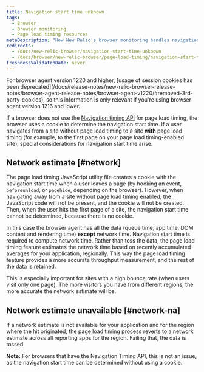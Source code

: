 ```yaml
---
title: Navigation start time unknown
tags:
  - Browser
  - Browser monitoring
  - Page load timing resources
metaDescription: "How New Relic's browser monitoring handles navigation start time when the navigation timing API is unavailable."
redirects:
  - /docs/new-relic-browser/navigation-start-time-unknown
  - /docs/browser/new-relic-browser/page-load-timing/navigation-start-time-unknown
freshnessValidatedDate: never
---
```


<Callout variant="important">
  For browser agent version 1220 and higher, [usage of session cookies has been deprecated](/docs/release-notes/new-relic-browser-release-notes/browser-agent-release-notes/browser-agent-v1220/#removed-3rd-party-cookies), so this information is only relevant if you're using browser agent version 1216 and lower.
</Callout>

If a browser does not use the [Navigation timing API](/docs/browser/new-relic-browser/browser-agent-apis/navigation-timing-api) for page load timing, the browser uses a cookie to determine the navigation start time. If a user navigates from a site without page load timing to a site **with** page load timing (for example, to the first page on your page load timing-enabled site), special considerations for navigation start time arise.

## Network estimate [#network]

The page load timing JavaScript utility file creates a cookie with the navigation start time when a user leaves a page (by hooking an event, `beforeunload`, or `pagehide`, depending on the browser). However, when navigating away from a site without page load timing enabled, the JavaScript code will not be present, and the cookie will not be created. Then, when the user hits the first page of a site, the navigation start time cannot be determined, because there is no cookie.

In this case the browser agent has all the data (queue time, app time, DOM content and rendering time) **except** network time. Navigation start time is required to compute network time. Rather than toss the data, the page load timing feature estimates the network time based on recently accumulated averages for your application, regionally. This way the page load timing feature provides a more accurate throughput measurement, and the rest of the data is retained.

This is especially important for sites with a high bounce rate (when users visit only one page). The more visitors you have from different regions, the more accurate the network estimate will be.

## Network estimate unavailable [#network-na]

If a network estimate is not available for your application and for the region where the hit originated, the page load timing process reverts to a network estimate across all reporting apps for the region. Failing that, the data is tossed.

**Note:** For browsers that have the Navigation Timing API, this is not an issue, as the navigation start time can be determined without using a cookie.
